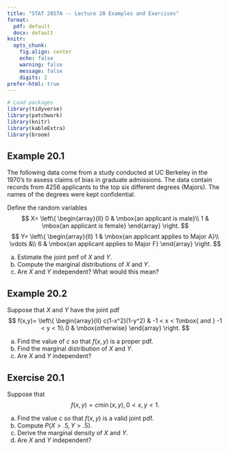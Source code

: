 ---
title: "STAT 2857A -- Lecture 20 Examples and Exercises"
format: 
  pdf: default
  docx: default
knitr: 
  opts_chunk:
    fig.align: center
    echo: false
    warning: false
    message: false
    digits: 2
prefer-html: true
---

```{r}
# Load packages
library(tidyverse)
library(patchwork)
library(knitr)
library(kableExtra)
library(broom)
```

## Example 20.1

The following data come from a study conducted at UC Berkeley in the 1970's to assess claims of bias in graduate admissions. The data contain records from 4256 applicants to the top six different degrees (Majors). The names of the degrees were kept confidential.
    
\begin{center}
    \begin{tabular}{lcc}
      & \multicolumn{2}{c}{Applicants by Gender}\\
        Major & Men & Women\\
        \hline
        A & 825 & 108\\
        B & 560 & 25\\
        C & 325 & 593\\
        D & 417 & 375\\
        E & 191 & 393\\
      F & 373 & 341\\
      \end{tabular}
    \end{center}

Define the random variables
$$
X=
\left\{
\begin{array}{ll}
0 & \mbox{an applicant is male}\\
1 & \mbox{an applicant is female}
\end{array}
\right.
$$
$$
    Y=
    \left\{
      \begin{array}{ll}
        1 & \mbox{an applicant applies to Major A}\\
        \vdots &\\
        6 & \mbox{an applicant applies to Major F}
      \end{array}
    \right.
$$
    
a) Estimate the joint pmf of $X$ and $Y$. 
b) Compute the marginal distributions of $X$ and $Y$. 
c) Are $X$ and $Y$ independent? What would this mean?
    
## Example 20.2

Suppose that $X$ and $Y$ have the joint pdf
    $$
      f(x,y)=
      \left\{
        \begin{array}{ll}
          c(1-x^2)(1-y^2) & -1 < x < 1\mbox{ and } -1 < y < 1\\
          0 & \mbox{otherwise}
        \end{array}
      \right.
    $$
    
a) Find the value of $c$ so that $f(x,y)$ is a proper pdf.
b) Find the marginal distribution of $X$ and $Y$.
c) Are $X$ and $Y$ independent? 

## Exercise 20.1

 Suppose that
  $$
  f(x,y)=c \min(x,y), 0<x,y<1. 
  $$
  
  a) Find the value $c$ so that $f(x,y)$ is a valid joint pdf.
  b) Compute $P(X > .5, Y > .5)$.
  c) Derive the marginal density of $X$ and $Y$.
  d) Are $X$ and $Y$ independent?